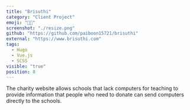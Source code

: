 ```yaml
---
title: "Brisuthi"
category: "Client Project"
emoji: "👨‍💼‍"
screenshot: "./resize.png"
github: "https://github.com/paiboon15721/brisuthi"
external: "https://www.brisuthi.com"
tags:
  - Hugo
  - Vue.js
  - SCSS
visible: "true"
position: 8
---
```


The charity website allows schools that lack computers for teaching to provide information that people who need to donate can send computers directly to the schools.
